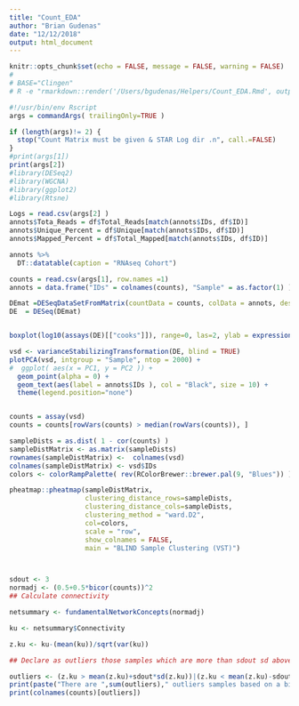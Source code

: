 ```yaml
---
title: "Count_EDA"
author: "Brian Gudenas"
date: "12/12/2018"
output: html_document
---
```


```r
knitr::opts_chunk$set(echo = FALSE, message = FALSE, warning = FALSE)
# 
# BASE="Clingen"
# R -e "rmarkdown::render('/Users/bgudenas/Helpers/Count_EDA.Rmd', output_file = '${BASE}_EDA.html', output_dir = './Results' )" --args "/Users/bgudenas/Desktop/Projects/SHHalpha/Counts/${BASE}_CountMat.csv" "/Users/bgudenas/Desktop/Projects/SHHalpha/Counts/${BASE}_CountMat.csv" 
```


```r
#!/usr/bin/env Rscript
args = commandArgs( trailingOnly=TRUE )

if (length(args)!= 2) {
  stop("Count Matrix must be given & STAR Log dir .n", call.=FALSE)
}
#print(args[1])
print(args[2])
#library(DESeq2)
#library(WGCNA)
#library(ggplot2)
#library(Rtsne)
```

```r

Logs = read.csv(args[2] )
annots$Tota_Reads = df$Total_Reads[match(annots$IDs, df$ID)]
annots$Unique_Percent = df$Unique[match(annots$IDs, df$ID)]
annots$Mapped_Percent = df$Total_Mapped[match(annots$IDs, df$ID)]

annots %>% 
  DT::datatable(caption = "RNAseq Cohort")

```


```r
counts = read.csv(args[1], row.names =1)
annots = data.frame("IDs" = colnames(counts), "Sample" = as.factor(1) )

DEmat =DESeqDataSetFromMatrix(countData = counts, colData = annots, design = ~ 1 ) 
DE  = DESeq(DEmat)


boxplot(log10(assays(DE)[["cooks"]]), range=0, las=2, ylab = expression(Log[10]~Cooks~Distance), main = "Sample Counts" )

vsd <- varianceStabilizingTransformation(DE, blind = TRUE)
plotPCA(vsd, intgroup = "Sample", ntop = 2000) + 
#  ggplot( aes(x = PC1, y = PC2 )) +
  geom_point(alpha = 0) +
  geom_text(aes(label = annots$IDs ), col = "Black", size = 10) + 
  theme(legend.position="none")


counts = assay(vsd)
counts = counts[rowVars(counts) > median(rowVars(counts)), ]

sampleDists = as.dist( 1 - cor(counts) ) 
sampleDistMatrix <- as.matrix(sampleDists)
rownames(sampleDistMatrix) <-  colnames(vsd) 
colnames(sampleDistMatrix) <- vsd$IDs
colors <- colorRampPalette( rev(RColorBrewer::brewer.pal(9, "Blues")) )(255)

pheatmap::pheatmap(sampleDistMatrix,
                   clustering_distance_rows=sampleDists,
                   clustering_distance_cols=sampleDists,
                   clustering_method = "ward.D2",
                   col=colors,
                   scale = "row",
                   show_colnames = FALSE,
                   main = "BLIND Sample Clustering (VST)")



sdout <- 3
normadj <- (0.5+0.5*bicor(counts))^2
## Calculate connectivity

netsummary <- fundamentalNetworkConcepts(normadj)

ku <- netsummary$Connectivity

z.ku <- ku-(mean(ku))/sqrt(var(ku))

## Declare as outliers those samples which are more than sdout sd above the mean connectivity based on the chosen measure

outliers <- (z.ku > mean(z.ku)+sdout*sd(z.ku))|(z.ku < mean(z.ku)-sdout*sd(z.ku))
print(paste("There are ",sum(outliers)," outliers samples based on a bicor distance sample network connectivity standard deviation above ", sdout, sep=""))
print(colnames(counts)[outliers])

```

